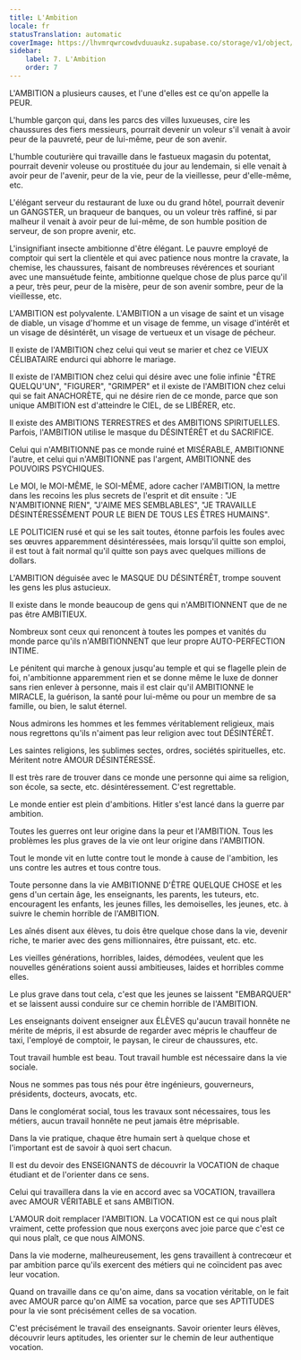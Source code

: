 ```yaml
---
title: L'Ambition
locale: fr
statusTranslation: automatic
coverImage: https://lhvmrqwrcowdvduuaukz.supabase.co/storage/v1/object/public/strapi-uploads/small_cover-educacion-fundamental.webp-2d51a7828a2b1309555be27f7e2a61a0.webp
sidebar:
    label: 7. L'Ambition
    order: 7
---
```

L'AMBITION a plusieurs causes, et l'une d'elles est ce qu'on appelle la PEUR.

L'humble garçon qui, dans les parcs des villes luxueuses, cire les chaussures des fiers messieurs, pourrait devenir un voleur s'il venait à avoir peur de la pauvreté, peur de lui-même, peur de son avenir.

L'humble couturière qui travaille dans le fastueux magasin du potentat, pourrait devenir voleuse ou prostituée du jour au lendemain, si elle venait à avoir peur de l'avenir, peur de la vie, peur de la vieillesse, peur d'elle-même, etc.

L'élégant serveur du restaurant de luxe ou du grand hôtel, pourrait devenir un GANGSTER, un braqueur de banques, ou un voleur très raffiné, si par malheur il venait à avoir peur de lui-même, de son humble position de serveur, de son propre avenir, etc.

L'insignifiant insecte ambitionne d'être élégant. Le pauvre employé de comptoir qui sert la clientèle et qui avec patience nous montre la cravate, la chemise, les chaussures, faisant de nombreuses révérences et souriant avec une mansuétude feinte, ambitionne quelque chose de plus parce qu'il a peur, très peur, peur de la misère, peur de son avenir sombre, peur de la vieillesse, etc.

L'AMBITION est polyvalente. L'AMBITION a un visage de saint et un visage de diable, un visage d'homme et un visage de femme, un visage d'intérêt et un visage de désintérêt, un visage de vertueux et un visage de pécheur.

Il existe de l'AMBITION chez celui qui veut se marier et chez ce VIEUX CÉLIBATAIRE endurci qui abhorre le mariage.

Il existe de l'AMBITION chez celui qui désire avec une folie infinie "ÊTRE QUELQU'UN", "FIGURER", "GRIMPER" et il existe de l'AMBITION chez celui qui se fait ANACHORÈTE, qui ne désire rien de ce monde, parce que son unique AMBITION est d'atteindre le CIEL, de se LIBÉRER, etc.

Il existe des AMBITIONS TERRESTRES et des AMBITIONS SPIRITUELLES. Parfois, l'AMBITION utilise le masque du DÉSINTÉRÊT et du SACRIFICE.

Celui qui n'AMBITIONNE pas ce monde ruiné et MISÉRABLE, AMBITIONNE l'autre, et celui qui n'AMBITIONNE pas l'argent, AMBITIONNE des POUVOIRS PSYCHIQUES.

Le MOI, le MOI-MÊME, le SOI-MÊME, adore cacher l'AMBITION, la mettre dans les recoins les plus secrets de l'esprit et dit ensuite : "JE N'AMBITIONNE RIEN", "J'AIME MES SEMBLABLES", "JE TRAVAILLE DÉSINTÉRESSÉMENT POUR LE BIEN DE TOUS LES ÊTRES HUMAINS".

LE POLITICIEN rusé et qui se les sait toutes, étonne parfois les foules avec ses œuvres apparemment désintéressées, mais lorsqu'il quitte son emploi, il est tout à fait normal qu'il quitte son pays avec quelques millions de dollars.

L'AMBITION déguisée avec le MASQUE DU DÉSINTÉRÊT, trompe souvent les gens les plus astucieux.

Il existe dans le monde beaucoup de gens qui n'AMBITIONNENT que de ne pas être AMBITIEUX.

Nombreux sont ceux qui renoncent à toutes les pompes et vanités du monde parce qu'ils n'AMBITIONNENT que leur propre AUTO-PERFECTION INTIME.

Le pénitent qui marche à genoux jusqu'au temple et qui se flagelle plein de foi, n'ambitionne apparemment rien et se donne même le luxe de donner sans rien enlever à personne, mais il est clair qu'il AMBITIONNE le MIRACLE, la guérison, la santé pour lui-même ou pour un membre de sa famille, ou bien, le salut éternel.

Nous admirons les hommes et les femmes véritablement religieux, mais nous regrettons qu'ils n'aiment pas leur religion avec tout DÉSINTÉRÊT.

Les saintes religions, les sublimes sectes, ordres, sociétés spirituelles, etc. Méritent notre AMOUR DÉSINTÉRESSÉ.

Il est très rare de trouver dans ce monde une personne qui aime sa religion, son école, sa secte, etc. désintéressement. C'est regrettable.

Le monde entier est plein d'ambitions. Hitler s'est lancé dans la guerre par ambition.

Toutes les guerres ont leur origine dans la peur et l'AMBITION. Tous les problèmes les plus graves de la vie ont leur origine dans l'AMBITION.

Tout le monde vit en lutte contre tout le monde à cause de l'ambition, les uns contre les autres et tous contre tous.

Toute personne dans la vie AMBITIONNE D'ÊTRE QUELQUE CHOSE et les gens d'un certain âge, les enseignants, les parents, les tuteurs, etc. encouragent les enfants, les jeunes filles, les demoiselles, les jeunes, etc. à suivre le chemin horrible de l'AMBITION.

Les aînés disent aux élèves, tu dois être quelque chose dans la vie, devenir riche, te marier avec des gens millionnaires, être puissant, etc. etc.

Les vieilles générations, horribles, laides, démodées, veulent que les nouvelles générations soient aussi ambitieuses, laides et horribles comme elles.

Le plus grave dans tout cela, c'est que les jeunes se laissent "EMBARQUER" et se laissent aussi conduire sur ce chemin horrible de l'AMBITION.

Les enseignants doivent enseigner aux ÉLÈVES qu'aucun travail honnête ne mérite de mépris, il est absurde de regarder avec mépris le chauffeur de taxi, l'employé de comptoir, le paysan, le cireur de chaussures, etc.

Tout travail humble est beau. Tout travail humble est nécessaire dans la vie sociale.

Nous ne sommes pas tous nés pour être ingénieurs, gouverneurs, présidents, docteurs, avocats, etc.

Dans le conglomérat social, tous les travaux sont nécessaires, tous les métiers, aucun travail honnête ne peut jamais être méprisable.

Dans la vie pratique, chaque être humain sert à quelque chose et l'important est de savoir à quoi sert chacun.

Il est du devoir des ENSEIGNANTS de découvrir la VOCATION de chaque étudiant et de l'orienter dans ce sens.

Celui qui travaillera dans la vie en accord avec sa VOCATION, travaillera avec AMOUR VÉRITABLE et sans AMBITION.

L'AMOUR doit remplacer l'AMBITION. La VOCATION est ce qui nous plaît vraiment, cette profession que nous exerçons avec joie parce que c'est ce qui nous plaît, ce que nous AIMONS.

Dans la vie moderne, malheureusement, les gens travaillent à contrecœur et par ambition parce qu'ils exercent des métiers qui ne coïncident pas avec leur vocation.

Quand on travaille dans ce qu'on aime, dans sa vocation véritable, on le fait avec AMOUR parce qu'on AIME sa vocation, parce que ses APTITUDES pour la vie sont précisément celles de sa vocation.

C'est précisément le travail des enseignants. Savoir orienter leurs élèves, découvrir leurs aptitudes, les orienter sur le chemin de leur authentique vocation.

